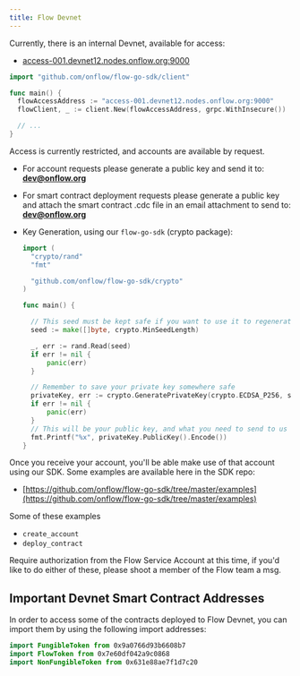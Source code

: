 ```yaml
---
title: Flow Devnet
---
```


Currently, there is an internal Devnet, available for access:

- [access-001.devnet12.nodes.onflow.org:9000](http://access-001.devnet12.nodes.onflow.org:9000/)

```go
import "github.com/onflow/flow-go-sdk/client"

func main() {
  flowAccessAddress := "access-001.devnet12.nodes.onflow.org:9000"
  flowClient, _ := client.New(flowAccessAddress, grpc.WithInsecure())

  // ...
}
```

Access is currently restricted, and accounts are available by request.

- For account requests please generate a public key and send it to: **dev@onflow.org**
- For smart contract deployment requests please generate a public key and attach the smart contract .cdc file in an email attachment to send to: **dev@onflow.org**

- Key Generation, using our `flow-go-sdk` (crypto package):

  ```go
  import (
    "crypto/rand"
  	"fmt"

    "github.com/onflow/flow-go-sdk/crypto"
  )

  func main() {

  	// This seed must be kept safe if you want to use it to regenerate your private key
  	seed := make([]byte, crypto.MinSeedLength)

  	_, err := rand.Read(seed)
  	if err != nil {
  		panic(err)
  	}

  	// Remember to save your private key somewhere safe
  	privateKey, err := crypto.GeneratePrivateKey(crypto.ECDSA_P256, seed)
  	if err != nil {
  		panic(err)
  	}
  	// This will be your public key, and what you need to send to us
  	fmt.Printf("%x", privateKey.PublicKey().Encode())
  }
  ```

Once you receive your account, you'll be able make use of that account using our SDK. Some examples are available here in the SDK repo:

- [https://github.com/onflow/flow-go-sdk/tree/master/examples](https://github.com/onflow/flow-go-sdk/tree/master/examples)

Some of these examples

- `create_account`
- `deploy_contract`

Require authorization from the Flow Service Account at this time, if you'd like to do either of these, please shoot a member of the Flow team a msg.

## Important Devnet Smart Contract Addresses

In order to access some of the contracts deployed to Flow Devnet, you can import them by using the following import addresses:

```swift
import FungibleToken from 0x9a0766d93b6608b7
import FlowToken from 0x7e60df042a9c0868
import NonFungibleToken from 0x631e88ae7f1d7c20
```
